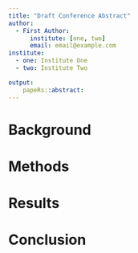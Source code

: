 ```yaml
---
title: "Draft Conference Abstract"
author:
  - First Author: 
      institute: [one, two]
      email: email@example.com
institute:
  - one: Institute One
  - two: Institute Two

output: 
    papeRs::abstract:
---
```


# Background

# Methods

# Results

# Conclusion
